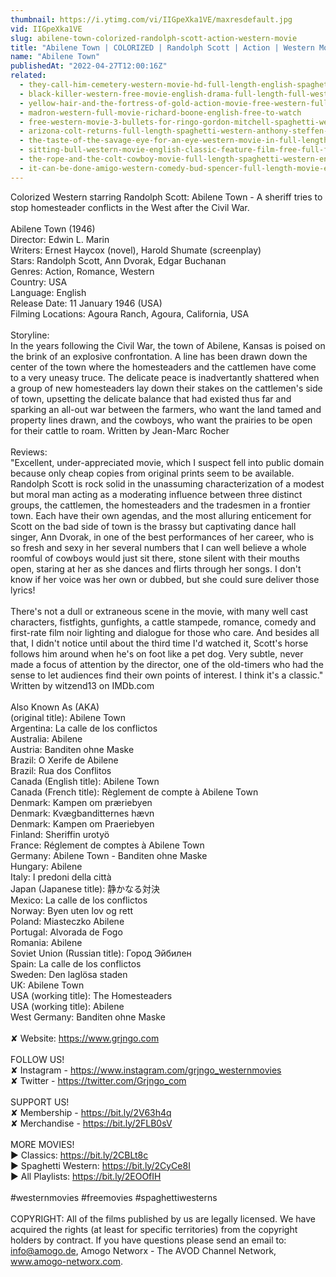 ```yaml
---
thumbnail: https://i.ytimg.com/vi/IIGpeXka1VE/maxresdefault.jpg
vid: IIGpeXka1VE
slug: abilene-town-colorized-randolph-scott-action-western-movie
title: "Abilene Town | COLORIZED | Randolph Scott | Action | Western Movie"
name: "Abilene Town"
publishedAt: "2022-04-27T12:00:16Z"
related:
  - they-call-him-cemetery-western-movie-hd-full-length-english-spaghetti-western
  - black-killer-western-free-movie-english-drama-full-length-full-western-film
  - yellow-hair-and-the-fortress-of-gold-action-movie-free-western-full-length
  - madron-western-full-movie-richard-boone-english-free-to-watch
  - free-western-movie-3-bullets-for-ringo-gordon-mitchell-spaghetti-western-full-youtube-movie
  - arizona-colt-returns-full-length-spaghetti-western-anthony-steffen-cowboy-film-1970
  - the-taste-of-the-savage-eye-for-an-eye-western-movie-in-full-length-english-free-feature-film
  - sitting-bull-western-movie-english-classic-feature-film-free-full-flick-free-western-movies
  - the-rope-and-the-colt-cowboy-movie-full-length-spaghetti-western-english-free-full-westerns
  - it-can-be-done-amigo-western-comedy-bud-spencer-full-length-movie-english-free-full-movies
---
```


Colorized Western starring Randolph Scott: Abilene Town - A sheriff tries to stop homesteader conflicts in the West after the Civil War. <br />
<br />
Abilene Town (1946)<br />
Director: Edwin L. Marin<br />
Writers: Ernest Haycox (novel), Harold Shumate (screenplay)<br />
Stars: Randolph Scott, Ann Dvorak, Edgar Buchanan <br />
Genres: Action, Romance, Western <br />
Country: USA<br />
Language: English<br />
Release Date: 11 January 1946 (USA)<br />
Filming Locations: Agoura Ranch, Agoura, California, USA <br />
<br />
Storyline:<br />
In the years following the Civil War, the town of Abilene, Kansas is poised on the brink of an explosive confrontation. A line has been drawn down the center of the town where the homesteaders and the cattlemen have come to a very uneasy truce. The delicate peace is inadvertantly shattered when a group of new homesteaders lay down their stakes on the cattlemen's side of town, upsetting the delicate balance that had existed thus far and sparking an all-out war between the farmers, who want the land tamed and property lines drawn, and the cowboys, who want the prairies to be open for their cattle to roam. Written by Jean-Marc Rocher<br />
<br />
Reviews:<br />
"Excellent, under-appreciated movie, which I suspect fell into public domain because only cheap copies from original prints seem to be available. Randolph Scott is rock solid in the unassuming characterization of a modest but moral man acting as a moderating influence between three distinct groups, the cattlemen, the homesteaders and the tradesmen in a frontier town. Each have their own agendas, and the most alluring enticement for Scott on the bad side of town is the brassy but captivating dance hall singer, Ann Dvorak, in one of the best performances of her career, who is so fresh and sexy in her several numbers that I can well believe a whole roomful of cowboys would just sit there, stone silent with their mouths open, staring at her as she dances and flirts through her songs. I don't know if her voice was her own or dubbed, but she could sure deliver those lyrics!<br />
<br />
There's not a dull or extraneous scene in the movie, with many well cast characters, fistfights, gunfights, a cattle stampede, romance, comedy and first-rate film noir lighting and dialogue for those who care. And besides all that, I didn't notice until about the third time I'd watched it, Scott's horse follows him around when he's on foot like a pet dog. Very subtle, never made a focus of attention by the director, one of the old-timers who had the sense to let audiences find their own points of interest. I think it's a classic." Written by witzend13 on IMDb.com<br />
<br />
Also Known As (AKA)<br />
(original title): Abilene Town<br />
Argentina: La calle de los conflictos<br />
Australia: Abilene<br />
Austria: Banditen ohne Maske<br />
Brazil: O Xerife de Abilene<br />
Brazil: Rua dos Conflitos<br />
Canada (English title): Abilene Town<br />
Canada (French title): Règlement de compte à Abilene Town<br />
Denmark: Kampen om præriebyen<br />
Denmark: Kvægbanditternes hævn<br />
Denmark: Kampen om Praeriebyen<br />
Finland: Sheriffin urotyö<br />
France: Réglement de comptes à Abilene Town<br />
Germany: Abilene Town - Banditen ohne Maske<br />
Hungary: Abilene<br />
Italy: I predoni della città<br />
Japan (Japanese title): 静かなる対決<br />
Mexico: La calle de los conflictos<br />
Norway: Byen uten lov og rett<br />
Poland: Miasteczko Abilene<br />
Portugal: Alvorada de Fogo<br />
Romania: Abilene<br />
Soviet Union (Russian title): Город Эйбилен<br />
Spain: La calle de los conflictos<br />
Sweden: Den laglösa staden<br />
UK: Abilene Town<br />
USA (working title): The Homesteaders<br />
USA (working title): Abilene<br />
West Germany: Banditen ohne Maske<br />
<br />
✘ Website: https://www.grjngo.com<br />
<br />
FOLLOW US!<br />
✘ Instagram - https://www.instagram.com/grjngo_westernmovies<br />
✘ Twitter - https://twitter.com/Grjngo_com<br />
<br />
SUPPORT US!<br />
✘ Membership - https://bit.ly/2V63h4q<br />
✘ Merchandise - https://bit.ly/2FLB0sV<br />
<br />
MORE MOVIES! <br />
► Classics: https://bit.ly/2CBLt8c <br />
► Spaghetti Western: https://bit.ly/2CyCe8I <br />
► All Playlists: https://bit.ly/2EOOfIH <br />
<br />
#westernmovies #freemovies #spaghettiwesterns<br />
<br />
COPYRIGHT: All of the films published by us are legally licensed. We have acquired the rights (at least for specific territories) from the copyright holders by contract. If you have questions please send an email to: info@amogo.de, Amogo Networx - The AVOD Channel Network, www.amogo-networx.com.